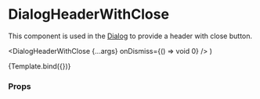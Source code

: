 
<Meta
  title="Components/Dialog/DialogHeaderWithClose"
  component={DialogHeaderWithClose}
/>

# DialogHeaderWithClose

This component is used in the [Dialog](/docs/components-dialog-dialog--default) to provide a header with close button.

  <DialogHeaderWithClose {...args} onDismiss={() => void 0} />
)

<Canvas>
  <Story
    name="Default"
    args={{
      title: 'Dialog Title',
    }}
  >
    {Template.bind({})}
  </Story>
</Canvas>

### Props

<ArgsTable story="Default" />
